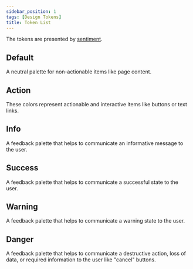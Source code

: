 ```yaml
---
sidebar_position: 1
tags: [Design Tokens]
title: Token List
---
```



The tokens are presented by [sentiment](./index.mdx#naming-convention).

## Default

A neutral palette for non-actionable items like page content.

<TokensColorMap sentiment={tokenData.groupItems[2]} />

## Action

These colors represent actionable and interactive items like buttons or text links.

<TokensColorMap sentiment={tokenData.groupItems[0]} />

## Info

A feedback palette that helps to communicate an informative message to the user.

<TokensColorMap sentiment={tokenData.groupItems[3]} />

## Success

A feedback palette that helps to communicate a successful state to the user.

<TokensColorMap sentiment={tokenData.groupItems[4]} />

## Warning

A feedback palette that helps to communicate a warning state to the user.

<TokensColorMap sentiment={tokenData.groupItems[5]} />

## Danger

A feedback palette that helps to communicate a destructive action, loss of data, or required information to the user like "cancel" buttons.

<TokensColorMap sentiment={tokenData.groupItems[1]} />
